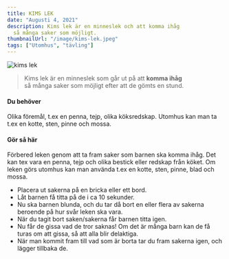 ```yaml
---
title: KIMS LEK
date: "Augusti 4, 2021"
description: Kims lek är en minneslek och att komma ihåg
  så många saker som möjligt.
thumbnailUrl: "/image/kims-lek.jpeg"
tags: ["Utomhus", "tävling"]
---
```


![kims lek](/image/kims-lek.jpeg)

> Kims lek är en minneslek som går ut på att <strong>komma ihåg </strong> <br />
> så många saker som möjligt efter att de gömts en stund.

#### Du behöver

Olika föremål, t.ex en penna, tejp, olika köksredskap. Utomhus kan man ta t.ex en kotte, sten, pinne och mossa.

#### Gör så här

Förbered leken genom att ta fram saker som barnen ska komma ihåg. Det kan tex vara en penna, tejp och olika bestick eller redskap från köket. Om leken görs utomhus kan man använda t.ex en kotte, sten, pinne, blad och mossa.

- Placera ut sakerna på en bricka eller ett bord.
- Låt barnen få titta på de i ca 10 sekunder.
- Nu ska barnen blunda, och du tar då bort en eller flera av sakerna beroende på hur svår leken ska vara.
- När du tagit bort saken/sakerna får barnen titta igen.
- Nu får de gissa vad de tror saknas! Om det är många barn kan de få turas om att gissa, så att alla blir delaktiga.
- När man kommit fram till vad som är borta tar du fram sakerna igen, och lägger tillbaka de.
